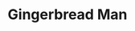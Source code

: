 ---
title: "Gingerbread Man"
subtitle: ""
creator: ""
categories: ["art"]
featuredImage: "../src/assets/images/item/art/DSC02844.png"
views: ["../src/assets/images/item/art/DSC02844.png"]
nextItem: []
---